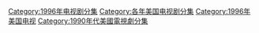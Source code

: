 [[Category:1996年电视剧分集|Category:1996年电视剧分集]]
[[Category:各年美国电视剧分集|Category:各年美国电视剧分集]]
[[Category:1996年美国电视|Category:1996年美国电视]]
[[Category:1990年代美國電視劇分集|Category:1990年代美國電視劇分集]]